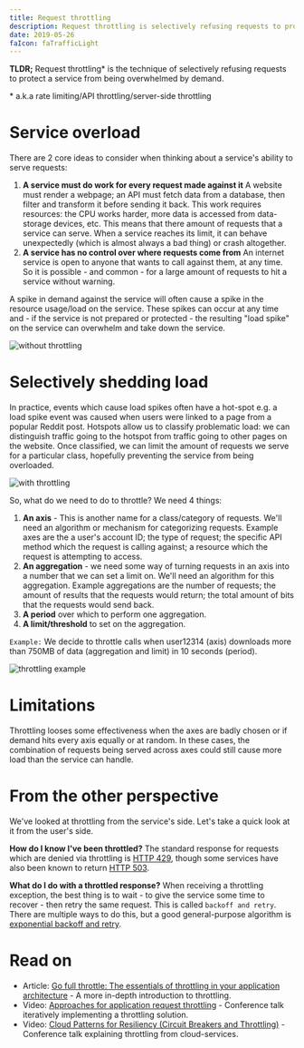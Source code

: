 ```yaml
---
title: Request throttling
description: Request throttling is selectively refusing requests to protect a system from being overwhelmed by demand.
date: 2019-05-26
faIcon: faTrafficLight
---
```


**TLDR;** Request throttling\* is the technique of selectively refusing requests to protect a service from being overwhelmed by demand.

<span className="text-sm quicksand">
  * a.k.a rate limiting/API throttling/server-side throttling
</span>

# Service overload

There are 2 core ideas to consider when thinking about a service's ability to serve requests:

1. **A service must do work for every request made against it**
   A website must render a webpage; an API must fetch data from a database, then filter and transform it before sending it back. This work requires resources: the CPU works harder, more data is accessed from data-storage devices, etc. This means that there amount of requests that a service can serve. When a service reaches its limit, it can behave unexpectedly (which is almost always a bad thing) or crash altogether.
2. **A service has no control over where requests come from**
   An internet service is open to anyone that wants to call against them, at any time. So it is possible - and common - for a large amount of requests to hit a service without warning.

A spike in demand against the service will often cause a spike in the resource usage/load on the service. These spikes can occur at any time and - if the service is not prepared or protected - the resulting "load spike" on the service can overwhelm and take down the service.

![without throttling](./images/without-throttling.png)

# Selectively shedding load

In practice, events which cause load spikes often have a hot-spot e.g. a load spike event was caused when users were linked to a page from a popular Reddit post. Hotspots allow us to classify problematic load: we can distinguish traffic going to the hotspot from traffic going to other pages on the website. Once classified, we can limit the amount of requests we serve for a particular class, hopefully preventing the service from being overloaded.

![with throttling](./images/with-throttling.png)

So, what do we need to do to throttle? We need 4 things:

1. **An axis** - This is another name for a class/category of requests. We'll need an algorithm or mechanism for categorizing requests. Example axes are the a user's account ID; the type of request; the specific API method which the request is calling against; a resource which the request is attempting to access.
2. **An aggregation** - we need some way of turning requests in an axis into a number that we can set a limit on. We'll need an algorithm for this aggregation. Example aggregations are the number of requests; the amount of results that the requests would return; the total amount of bits that the requests would send back.
3. **A period** over which to perform one aggregation.
4. **A limit/threshold** to set on the aggregation.

`Example:` We decide to throttle calls when user12314 (axis) downloads more than 750MB of data (aggregation and limit) in 10 seconds (period).

![throttling example](./images/throttling-example.png)

# Limitations

Throttling looses some effectiveness when the axes are badly chosen or if demand hits every axis equally or at random. In these cases, the combination of requests being served across axes could still cause more load than the service can handle.

# From the other perspective

We've looked at throttling from the service's side. Let's take a quick look at it from the user's side.

**How do I know I've been throttled?** The standard response for requests which are denied via throttling is [HTTP 429](https://www.httpstatusgoats.net/429), though some services have also been known to return [HTTP 503](https://www.httpstatusgoats.net/503).

**What do I do with a throttled response?** When receiving a throttling exception, the best thing is to wait - to give the service some time to recover - then retry the same request. This is called `backoff and retry`. There are multiple ways to do this, but a good general-purpose algorithm is [exponential backoff and retry](https://cloud.google.com/storage/docs/exponential-backoff).

# Read on

- Article: [Go full throttle: The essentials of throttling in your application architecture](https://developer.ibm.com/articles/mw-1705-phillips/) - A more in-depth introduction to throttling.
- Video: [Approaches for application request throttling](https://www.youtube.com/watch?v=Q53eR7mFsRo) - Conference talk iteratively implementing a throttling solution.
- Video: [Cloud Patterns for Resiliency (Circuit Breakers and Throttling)](https://youtu.be/yVnVY2HPVsI?t=1409) - Conference talk explaining throttling from cloud-services.
